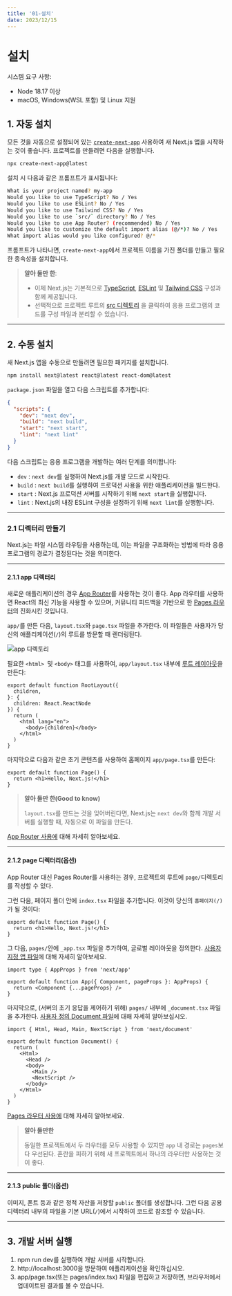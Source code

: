 ```yaml
---
title: '01-설치'
date: 2023/12/15
---
```


# 설치

시스템 요구 사항:

- Node 18.17 이상
- macOS, Windows(WSL 포함) 및 Linux 지원

## 1. 자동 설치

모든 것을 자동으로 설정되어 있는 [`create-next-app`](https://nextjs.org/docs/app/api-reference/create-next-app) 사용하여 새 Next.js 앱을 시작하는 것이 좋습니다.
프로젝트를 만들려면 다음을 실행합니다.

```bash Terminal
npx create-next-app@latest
```

설치 시 다음과 같은 프롬프트가 표시됩니다:

```bash Terminal
What is your project named? my-app
Would you like to use TypeScript? No / Yes
Would you like to use ESLint? No / Yes
Would you like to use Tailwind CSS? No / Yes
Would you like to use `src/` directory? No / Yes
Would you like to use App Router? (recommended) No / Yes
Would you like to customize the default import alias (@/*)? No / Yes
What import alias would you like configured? @/*
```

프롬프트가 나타나면, `create-next-app`에서 프로젝트 이름을 가진 폴더를 만들고 필요한 종속성을 설치합니다.

> **알아 둘만 한**:
>
> - 이제 Next.js는 기본적으로 [TypeScript](https://nextjs.org/docs/app/building-your-application/configuring/typescript), [ESLint](https://nextjs.org/docs/app/building-your-application/configuring/eslint) 및 [Tailwind CSS](https://nextjs.org/docs/app/building-your-application/styling/tailwind-css) 구성과 함께 제공됩니다.
> - 선택적으로 프로젝트 루트의 [src 디렉토리](https://nextjs.org/docs/app/building-your-application/configuring/src-directory) 을 클릭하여 응용 프로그램의 코드를 구성 파일과 분리할 수 있습니다.

---

## 2. 수동 설치

새 Next.js 앱을 수동으로 만들려면 필요한 패키지를 설치합니다.

```bash Terminal
npm install next@latest react@latest react-dom@latest
```

`package.json` 파일을 열고 다음 스크립트를 추가합니다:

```json package.json
{
  "scripts": {
    "dev": "next dev",
    "build": "next build",
    "start": "next start",
    "lint": "next lint"
  }
}
```

다음 스크립트는 응용 프로그램을 개발하는 여러 단계를 의미합니다:

- `dev` : `next dev`를 실행하여 Next.js를 개발 모드로 시작한다.
- `build` : `next build`를 실행하여 프로덕션 사용을 위한 애플리케이션을 빌드한다.
- `start` : Next.js 프로덕션 서버를 시작하기 위해 `next start`을 실행합니다.
- `lint` : Next.js의 내장 ESLint 구성을 설정하기 위해 `next lint`를 실행합니다.

---

### 2.1 디렉터리 만들기

Next.js는 파일 시스템 라우팅을 사용하는데,
이는 파일을 구조화하는 방법에 따라 응용프로그램의 경로가 결정된다는 것을 의미한다.

---

#### 2.1.1 app 디렉터리

새로운 애플리케이션의 경우 [App Router](https://nextjs.org/docs/app)를 사용하는 것이 좋다.
App 라우터를 사용하면 React의 최신 기능을 사용할 수 있으며,
커뮤니티 피드백을 기반으로 한 [Pages 라우터](https://nextjs.org/docs/pages)의 진화시킨 것입니다.

`app/`를 만든 다음, `layout.tsx`와 `page.tsx` 파일을 추가한다.
이 파일들은 사용자가 당신의 애플리케이션(`/`)의 루트를 방문할 때 렌더링된다.

![app 디렉토리](https://nextjs.org/_next/image?url=%2Fdocs%2Flight%2Fapp-getting-started.png&w=1920&q=75&dpl=dpl_AQRB4A6HrKKnQcR2zJ6PF2C7AD5g)

필요한 `<html> `및 `<body>` 태그를 사용하여, `app/layout.tsx` 내부에 [루트 레이아웃](https://nextjs.org/docs/app/building-your-application/routing/pages-and-layouts#root-layout-required)을 만든다:

```tsx app/layout.tsx
export default function RootLayout({
  children,
}: {
  children: React.ReactNode
}) {
  return (
    <html lang="en">
      <body>{children}</body>
    </html>
  )
}
```

마지막으로 다음과 같은 초기 콘텐츠를 사용하여 홈페이지 `app/page.tsx`를 만든다:

```tsx app/page.tsx
export default function Page() {
  return <h1>Hello, Next.js!</h1>
}
```

> **알아 둘만 한(Good to know)**
>
> `layout.tsx`를 만드는 것을 잊어버린다면,
> Next.js는 `next dev`와 함께 개발 서버를 실행할 때, 자동으로 이 파일을 만든다.

[App Router 사용에](https://nextjs.org/docs/app/building-your-application/routing/defining-routes) 대해 자세히 알아보세요.

---

#### 2.1.2 page 디렉터리(옵션)

App Router 대신 Pages Router를 사용하는 경우, 프로젝트의 루트에 `page/`디렉토리를 작성할 수 있다.

그런 다음, 페이지 폴더 안에 `index.tsx` 파일을 추가합니다. 이것이 당신의 `홈페이지(/)`가 될 것이다:

```tsx pages/index.tsx
export default function Page() {
  return <h1>Hello, Next.js!</h1>
}
```

그 다음, `pages/`안에 `_app.tsx` 파일을 추가하여, 글로벌 레이아웃을 정의한다. [사용자 지정 앱 파일](https://nextjs.org/docs/pages/building-your-application/routing/custom-app)에 대해 자세히 알아보세요.

```tsx pages/_app.tsx
import type { AppProps } from 'next/app'

export default function App({ Component, pageProps }: AppProps) {
  return <Component {...pageProps} />
}
```

마지막으로, (서버의 초기 응답을 제어하기 위해) `pages/` 내부에 `_document.tsx` 파일을 추가한다. [사용자 정의 Document 파일](https://nextjs.org/docs/pages/building-your-application/routing/custom-document)에 대해 자세히 알아보십시오.

```tsx pages/_document.tsx
import { Html, Head, Main, NextScript } from 'next/document'

export default function Document() {
  return (
    <Html>
      <Head />
      <body>
        <Main />
        <NextScript />
      </body>
    </Html>
  )
}
```

[Pages 라우터 사용에](https://nextjs.org/docs/pages/building-your-application/routing/pages-and-layouts) 대해 자세히 알아보세요.

> **알아 둘만한**
>
> 동일한 프로젝트에서 두 라우터를 모두 사용할 수 있지만 `app` 내 경로는 `pages`보다 우선된다.
> 혼란을 피하기 위해 새 프로젝트에서 하나의 라우터만 사용하는 것이 좋다.

---

#### 2.1.3 public 폴더(옵션)

이미지, 폰트 등과 같은 정적 자산을 저장할 `public` 폴더를 생성합니다.
그런 다음 공용 디렉터리 내부의 파일을 기본 URL(`/`)에서 시작하여 코드로 참조할 수 있습니다.

---

## 3. 개발 서버 실행

1. npm run dev를 실행하여 개발 서버를 시작합니다.
2. http://localhost:3000을 방문하여 애플리케이션을 확인하십시오.
3. app/page.tsx(또는 pages/index.tsx) 파일을 편집하고 저장하면, 브라우저에서 업데이트된 결과를 볼 수 있습니다.
